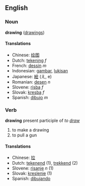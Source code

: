 ==English==
=== Noun ===
'''drawing''' ([[drawings]])

==== Translations ====
*Chinese: [[绘图]]
*Dutch: [[tekening]] ''f''
*French: [[dessin]] ''m''
*Indonesian: [[gambar]], [[lukis|lukisan]]
*Japanese: [[絵]] (え, e)
*Romanian: [[desen]] ''n''
*Slovene: [[risba]] ''f''
*Slovak: [[kresba]] ''f''
*Spanish: [[dibujo]] ''m''

=== Verb ===
'''drawing''' present participle of ''to [[draw]]''

# to make a drawing
# to pull a gun

==== Translations ====
*Chinese: [[拉]]
*Dutch: [[tekenend]] (1), [[trekkend]] (2)
*Slovene: [[risanje]] ''n'' (1)
*Slovak: [[kreslenie]] (1)
*Spanish: [[dibujando]]
